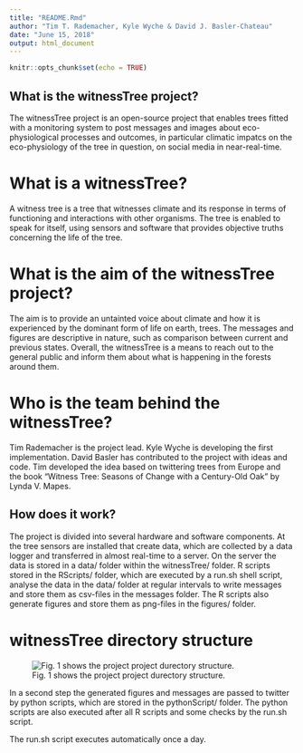 ```yaml
---
title: "README.Rmd"
author: "Tim T. Rademacher, Kyle Wyche & David J. Basler-Chateau"
date: "June 15, 2018"
output: html_document
---
```


```r
knitr::opts_chunk$set(echo = TRUE)
```

## What is the witnessTree project?

The witnessTree project is an open-source project that enables trees fitted with a monitoring system to post messages and images about eco-physiological processes and outcomes, in particular climatic impatcs on the eco-physiology of the tree in question, on social media in near-real-time. 

# What is a witnessTree?

A witness tree is a tree that witnesses climate and its response in terms of functioning and interactions with other organisms. The tree is enabled to speak for itself, using sensors and software that provides objective truths concerning the life of the tree.

# What is the aim of the witnessTree project?

The aim is to provide an untainted voice about climate and how it is experienced by the dominant form of life on earth, trees. The messages and figures are descriptive in nature, such as comparison between current and previous states. Overall, the witnessTree is a means to reach out to the general public and inform them about what is happening in the forests around them.

# Who is the team behind the witnessTree?

Tim Rademacher is the project lead. Kyle Wyche is developing the first implementation. David Basler has contributed to the project with ideas and code. Tim developed the idea based on twittering trees from Europe and the book "Witness Tree: Seasons of Change with a Century-Old Oak" by Lynda V. Mapes.

## How does it work?

The project is divided into several hardware and software components. At the tree sensors are installed that create data, which are collected by a data logger and transferred in almost real-time to a server. On the server the data is stored in a data/ folder within the witnessTree/ folder. R scripts stored in the RScripts/ folder, which are executed by a run.sh shell script, analyse the data in the data/ folder at regular intervals to write messages and store them as csv-files in the messages folder. The R scripts also generate figures and store them as png-files in the figures/ folder. 

# witnessTree directory structure
![Fig. 1 shows the project project durectory structure. ](figures/directory_structure.001.png)

In a second step the generated figures and messages are passed to twitter by python scripts, which are stored in the pythonScript/ folder. The python scripts are also executed after all R scripts and some checks by the run.sh script.

The run.sh script executes automatically once a day.
